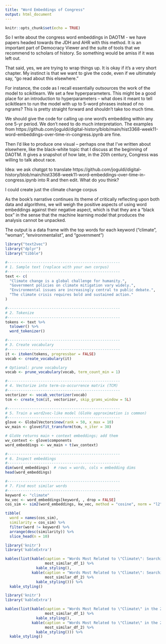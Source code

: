 ```yaml
---
title: "Word Embeddings of Congress"
output: html_document
---
```


```r
knitr::opts_chunk$set(echo = TRUE)
```

So I write about the congress word embeddings in DAOTM - we have papers headed towards the JDH and AHR with this method. It is an important part of Democracy Viewer and the suite of tools that we recommend to scholars of history. So something would be amiss if it was left out. 

That said, yes, we are trying to wrap things up. It is okay if it's a very short chapter.  My instinct is that we want to give the code, even if we ultimately say, "go read about this elsewhere." 

For instance, the code as I recall essentially outsources the work of the model to scikitlearn. We set a few hyperparameters. This might be a good place for an introduction to hyperparameters -- what does it meant to tell scikitlearn to run the model with up to 5-word phrases instead of no ngrams? This is pretty straight forward and shouldn't take too much time. 

We should give the code for calling up one word's embedding within any one 5-yr period. We don't need to do much interpretation.  The examples from https://github.com/joguldi/digital-history/blob/main/hist3368-week11-word-embeddings-over-time-in-congress.ipynb are fine.

Then I'd like to produce one visual -- perhaps one that I've written about elsewhere, like the black-white topic that I discuss at the beginning of DAOTM.  It gives a snapshot of how late, in the 20th century, Congress was willing to talk about race.

Idea: we ask chatgpt to translate https://github.com/joguldi/digital-history/blob/main/hist3368-week11-word-embeddings-over-time-in-congress.ipynb into R and then edit. What do you think?

I could create just the climate change corpus


As the book’s narrative continues its theme of critically reflecting upon both data and algorithms, we will weigh the positive aspects of using word embeddings against their negative aspect, which is that they are a “black box” in the sense that the machine learning model that produces the analysis cannot be unpacked.   


The output is a data frame with the top words for each keyword ("climate", "woman", "environmentalist", and "government")

```r
library("text2vec")
library("dplyr")
library("tibble")

#---------------------------------------------------
# 1. Sample text (replace with your own corpus)
#---------------------------------------------------
text <- c(
  "Climate change is a global challenge for humanity.",
  "Government policies on climate mitigation vary widely.",
  "Environmental issues are increasingly central to public debate.",
  "The climate crisis requires bold and sustained action."
)

#---------------------------------------------------
# 2. Tokenize
#---------------------------------------------------
tokens <- text %>%
  tolower() %>%
  word_tokenizer()

#---------------------------------------------------
# 3. Create vocabulary
#---------------------------------------------------
it <- itoken(tokens, progressbar = FALSE)
vocab <- create_vocabulary(it)

# Optional: prune vocabulary
vocab <- prune_vocabulary(vocab, term_count_min = 1)

#---------------------------------------------------
# 4. Vectorize into term-co-occurrence matrix (TCM)
#---------------------------------------------------
vectorizer <- vocab_vectorizer(vocab)
tcm <- create_tcm(it, vectorizer, skip_grams_window = 5L)

#---------------------------------------------------
# 5. Train a word2vec-like model (GloVe approximation is common)
#---------------------------------------------------
glove <- GlobalVectors$new(rank = 50, x_max = 10)
wv_main <- glove$fit_transform(tcm, n_iter = 30)

# GloVe returns main + context embeddings; add them
wv_context <- glove$components
word_embeddings <- wv_main + t(wv_context)

#---------------------------------------------------
# 6. Inspect embeddings
#---------------------------------------------------
dim(word_embeddings)  # rows = words, cols = embedding dims
head(word_embeddings)

#---------------------------------------------------
# 7. Find most similar words
#---------------------------------------------------
keyword <- "climate"
kw_vec <- word_embeddings[keyword, , drop = FALSE]
cos_sim <- sim2(word_embeddings, kw_vec, method = "cosine", norm = "l2")[,1]

tibble(
  word = names(cos_sim),
  similarity = cos_sim) %>%
  filter(word != keyword) %>%
  arrange(desc(similarity)) %>%
  slice_head(n = 10)
```


```r
library('knitr')
library('kableExtra')

kables(list(kable(caption = "Words Most Related to \"Climate\": Searching the 2001 Congressional Records",
                  most_similar_df_1) %>% 
              kable_styling(),
            kable(caption = "Words Most Related to \"Climate\": Searching the 2021 Congressional Records",
                  most_similar_df_2) %>% 
              kable_styling())) %>% 
  kable_styling()
```

```r
library('knitr')
library('kableExtra')

kables(list(kable(caption = "Words Most Related to \"Climate\" in the 2001 Congressional Records",
                  most_similar_df_1) %>% 
              kable_styling(),
            kable(caption = "Words Most Related to \"Climate\" in the 2001 Congressional Records",
                  most_similar_df_2) %>% 
              kable_styling())) %>% 
  kable_styling()
```


